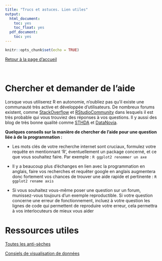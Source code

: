 ```yaml
---
title: "Trucs et astuces. Lien utiles"
output:
  html_document:
    toc: yes
    toc_float: yes
  pdf_document:
    toc: yes
---
```

  
```r
knitr::opts_chunk$set(echo = TRUE)
```

[Retour à la page d'accueil](https://scortijo.github.io/2023_L3_R/)

<br>



# Chercher et demander de l'aide


Lorsque vous utiliserez R en autonomie, n'oubliez pas qu'il existe une communauté très active et développée d'utilisateurs. De nombreux forums existent, comme [StackOverflow](https://stackoverflow.com/questions/tagged/r) et  [RStudioCommunity](https://community.rstudio.com/) dans lesquels il est très probable qui vous trouviez des réponses à vos questions.
Il y aussi des blog de très bonne qualité comme [STHDA](http://www.sthda.com/english/) et [DataNovia](https://www.datanovia.com/en/).


**Quelques conseils sur la manière de chercher de l'aide pour une question liée à de la programmation :**

+ Les mots clés de votre recherche internet sont cruciaux, formulez votre requête en mentionnant 'R', éventuellement un package concerné, et ce que vous souhaitez faire. Par exemple : `R ggplot2 renommer un axe`


+ Il y a beaucoup plus d'échanges en lien avec la programmation en anglais, faire vos recherches et requêter google en anglais augmentera donc fortement vos chances de trouver une aide rapide et pertinente : `R ggplot2 rename axis`

 
 + Si vous souhaitez vous-même poser une question sur un forum, munissez-vous toujours d'un exemple reproductible. Si votre question concerne une erreur de fonctionnement, incluez à votre question les lignes de code qui permettent de reproduire votre erreur, cela permettra à vos interlocuteurs de mieux vous aider
 
 
# Ressources utiles

[Toutes les anti-sèches](https://www.rstudio.com/resources/cheatsheets/)

[Consiels de visualisation de données](https://www.data-to-viz.com/)
